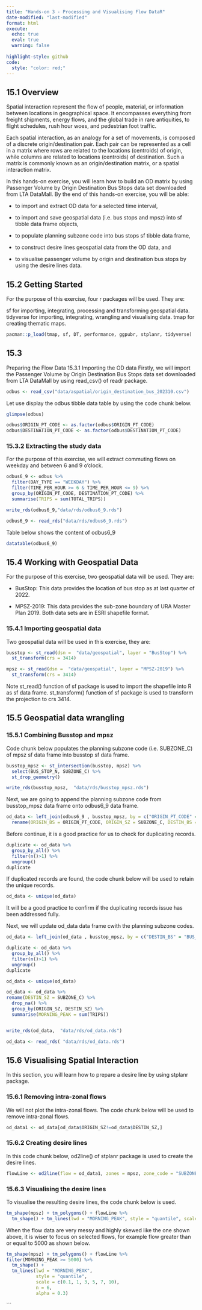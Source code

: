 ```yaml
---
title: "Hands-on 3 - Processing and Visualising Flow DataR"
date-modified: "last-modified"
format: html
execute: 
  echo: true
  eval: true
  warning: false
  
highlight-style: github
code:
  style: "color: red;"
---
```


## 15.1 Overview 

Spatial interaction represent the flow of people, material, or information between locations in geographical space. It encompasses everything from freight shipments, energy flows, and the global trade in rare antiquities, to flight schedules, rush hour woes, and pedestrian foot traffic.

Each spatial interaction, as an analogy for a set of movements, is composed of a discrete origin/destination pair. Each pair can be represented as a cell in a matrix where rows are related to the locations (centroids) of origin, while columns are related to locations (centroids) of destination. Such a matrix is commonly known as an origin/destination matrix, or a spatial interaction matrix.

In this hands-on exercise, you will learn how to build an OD matrix by using Passenger Volume by Origin Destination Bus Stops data set downloaded from LTA DataMall. By the end of this hands-on exercise, you will be able:

-   to import and extract OD data for a selected time interval, 

-   to import and save geospatial data (i.e. bus stops and mpsz) into sf tibble data frame objects, 

-   to populate planning subzone code into bus stops sf tibble data frame, 

-   to construct desire lines geospatial data from the OD data, and 

-   to visualise passenger volume by origin and destination bus stops by using the desire lines data. 

## 15.2 Getting Started 

For the purpose of this exercise, four r packages will be used. They are:

sf for importing, integrating, processing and transforming geospatial data. tidyverse for importing, integrating, wrangling and visualising data. tmap for creating thematic maps.

```r
pacman::p_load(tmap, sf, DT, performance, ggpubr, stplanr, tidyverse)
```


## 15.3 

Preparing the Flow Data 15.3.1 Importing the OD data Firstly, we will import the Passenger Volume by Origin Destination Bus Stops data set downloaded from LTA DataMall by using read_csv() of readr package.


```r
odbus <- read_csv("data/aspatial/origin_destination_bus_202310.csv")
```


Let use display the odbus tibble data table by using the code chunk below.

```r
glimpse(odbus)
```


```r

odbus$ORIGIN_PT_CODE <- as.factor(odbus$ORIGIN_PT_CODE)
odbus$DESTINATION_PT_CODE <- as.factor(odbus$DESTINATION_PT_CODE)
```


### 15.3.2 Extracting the study data 

For the purpose of this exercise, we will extract commuting flows on weekday and between 6 and 9 o'clock.


```r
odbus6_9 <- odbus %>% 
  filter(DAY_TYPE == "WEEKDAY") %>% 
  filter(TIME_PER_HOUR >= 6 & TIME_PER_HOUR <= 9) %>%
  group_by(ORIGIN_PT_CODE, DESTINATION_PT_CODE) %>% 
  summarise(TRIPS = sum(TOTAL_TRIPS))

write_rds(odbus6_9,"data/rds/odbus6_9.rds")

odbus6_9 <- read_rds("data/rds/odbus6_9.rds")
```

Table below shows the content of odbus6_9

```r
datatable(odbus6_9)
```

## 15.4 Working with Geospatial Data 

For the purpose of this exercise, two geospatial data will be used. They are:

-   BusStop: This data provides the location of bus stop as at last quarter of 2022. 

-   MPSZ-2019: This data provides the sub-zone boundary of URA Master Plan 2019. Both data sets are in ESRI shapefile format.

### 15.4.1 Importing geospatial data 

Two geospatial data will be used in this exercise, they are:

```r
busstop <- st_read(dsn =  "data/geospatial", layer = "BusStop") %>%
  st_transform(crs = 3414)
```

```r
mpsz <- st_read(dsn =  "data/geospatial", layer = "MPSZ-2019") %>% 
  st_transform(crs = 3414)
```

Note st_read() function of sf package is used to import the shapefile into R as sf data frame. st_transform() function of sf package is used to transform the projection to crs 3414. 

## 15.5 Geospatial data wrangling 

### 15.5.1 Combining Busstop and mpsz 

Code chunk below populates the planning subzone code (i.e. SUBZONE_C) of mpsz sf data frame into busstop sf data frame.

```r
busstop_mpsz <- st_intersection(busstop, mpsz) %>% 
  select(BUS_STOP_N, SUBZONE_C) %>% 
  st_drop_geometry()

write_rds(busstop_mpsz,  "data/rds/busstop_mpsz.rds")
```

Next, we are going to append the planning subzone code from busstop_mpsz data frame onto odbus6_9 data frame.

```r
od_data <- left_join(odbus6_9 , busstop_mpsz, by = c("ORIGIN_PT_CODE" = "BUS_STOP_N")) %>% 
  rename(ORIGIN_BS = ORIGIN_PT_CODE, ORIGIN_SZ = SUBZONE_C, DESTIN_BS = DESTINATION_PT_CODE)
```

Before continue, it is a good practice for us to check for duplicating records.

```r
duplicate <- od_data %>% 
  group_by_all() %>% 
  filter(n()>1) %>%
  ungroup()
duplicate
```

If duplicated records are found, the code chunk below will be used to retain the unique records.

```r
od_data <- unique(od_data)
```

It will be a good practice to confirm if the duplicating records issue has been addressed fully.

Next, we will update od_data data frame cwith the planning subzone codes.

```r

od_data <- left_join(od_data , busstop_mpsz, by = c("DESTIN_BS" = "BUS_STOP_N"))

duplicate <- od_data %>% 
  group_by_all() %>%
  filter(n()>1) %>% 
  ungroup()
duplicate

```



```r
od_data <- unique(od_data)

od_data <- od_data %>% 
rename(DESTIN_SZ = SUBZONE_C) %>% 
  drop_na() %>% 
  group_by(ORIGIN_SZ, DESTIN_SZ) %>% 
  summarise(MORNING_PEAK = sum(TRIPS))


write_rds(od_data,  "data/rds/od_data.rds")

od_data <- read_rds( "data/rds/od_data.rds")

```

## 15.6 Visualising Spatial Interaction 

In this section, you will learn how to prepare a desire line by using stplanr package.

### 15.6.1 Removing intra-zonal flows 

We will not plot the intra-zonal flows. The code chunk below will be used to remove intra-zonal flows.


```r
od_data1 <- od_data[od_data$ORIGIN_SZ!=od_data$DESTIN_SZ,]
```

### 15.6.2 Creating desire lines 

In this code chunk below, od2line() of stplanr package is used to create the desire lines.

```r
flowLine <- od2line(flow = od_data1, zones = mpsz, zone_code = "SUBZONE_C")
```

### 15.6.3 Visualising the desire lines 

To visualise the resulting desire lines, the code chunk below is used.

```r
tm_shape(mpsz) + tm_polygons() + flowLine %>%
  tm_shape() + tm_lines(lwd = "MORNING_PEAK", style = "quantile", scale = c(0.1, 1, 3, 5, 7, 10), n = 6, alpha = 0.3)
```

When the flow data are very messy and highly skewed like the one shown above, it is wiser to focus on selected flows, for example flow greater than or equal to 5000 as shown below.

```r
tm_shape(mpsz) + tm_polygons() + flowLine %>%
filter(MORNING_PEAK >= 5000) %>% 
  tm_shape() + 
  tm_lines(lwd = "MORNING_PEAK", 
           style = "quantile", 
           scale = c(0.1, 1, 3, 5, 7, 10), 
           n = 6, 
           alpha = 0.3) 
```

```
